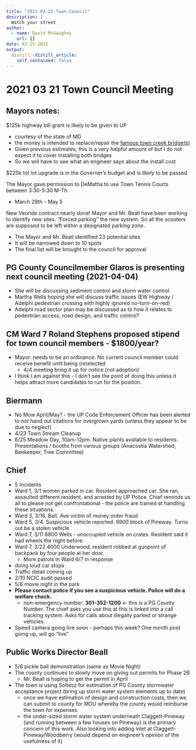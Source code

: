 ```yaml
---
title: "2021-03-21-Town-Council"
description: |
  Watch your street
author:
  - name: David McGaughey
    url: {}
date: 03-25-2022
output:
  distill::distill_article:
    self_contained: false
---
```


# 2021 03 21 Town Council Meeting 

## Mayors notes:

$125k highway bill grant is likely to be given to UP

  - courtesy of the state of MD 
  - the money is intended to replace/repair the [famous town creek bridge(s)](https://davemcg.com/ward5/notes/2021-05-19-wheresthebridge/)
  - Given previous estimates, this is a very helpful amount of but I do not expect it to cover installing both bridges
  - So we will have to see what an engineer says about the install cost
  
$225k tot lot upgrade is in the Governer’s budget and is *likely* to be passed 

The Mayor gave permission to DeMatha to use Town Tennis Courts between 3:30-5:30 M-Th

  - March 28th - May 5
    
New Veoride contract nearly done! Mayor and Mr. Beall have been working to identify new sites. “Forced parking” the new system. So all the scooters are supposed to be left within a designated parking zone.

  - The Mayor and Mr. Beall identified 23 potential sites
  - It will be narrowed down to 10 spots
  - The final list will be brought to the council for approval
  
## PG County Councilmember Glaros is presenting next council meeting (2021-04-04)

  - She will be discussing sediment control and storm water control
  - Martha Wells hoping she will discuss traffic issues (EW Highway / Adelphi pedestrian crossing with highly ignored no-turn-on-red)
  - Adelphi road sector plan may be discussed as to how it relates to pedestrian access, road design, and traffic control?
  
## CM Ward 7 Roland Stephens proposed stipend for town council members - $1800/year? 

  - Mayor: needs to be an ordinance. No current council member could receive benefit until being (re)elected
    - 4/4 meeting bring it up for notice (not adoption)
  - I think I am against this - I don't see the point of doing this unless it helps attract more candidates to run for the position.
   
## Biermann
  - No Mow April/May? - the UP Code Enforcement Officer has been alerted to not hand out citations for overgrown yards (unless they appear to be due to neglect)
  - 4/23 Town Stream Cleanup
  - 6/25 Meadow Day, 10am-12pm. Native plants available to residents. Presentations / booths from various groups (Anacostia Watershed, Beekeeper, Tree Committee)
 

## Chief 
  - 5 incidents
  - Ward 1, 3/1 women parked in car. Resident approached car. She ran, assaulted different resident, and arrested by UP Police. Chief reminds us all to please not get confrontational - the police are trained at handling these situations. 
  - Ward 3, 3/16, Balt. Ave victim of money order fraud
  - Ward 5, 3/4. Suspicious vehicle reported. 6900 block of Pineway. Turns out be a stolen vehicle.
  - Ward 7, 3/11 6800 Wells - unoccupied vehicle on crates. Resident said it had wheels the night before.
  - Ward 7, 3/22 4000 Underwood, resident robbed at gunpoint of backpack by four people at her door. 
    - More patrols in Ward 6/7 in response
  - doing loud car stops
  - Traffic detail coming up 
  - 2/10 NCIC audit passed
  - 5/6 movie night in the park
  - **Please contact police if you see a suspicious vehicle. Police will do a welfare check.**
    - non-emergency number: **301-352-1200** <- this is a PG County Number. The chief asks you use this at this is linked into a call tracking system. Asks for calls about illegally parked or strange vehicles. 
  - Speed camera going live soon - perhaps this week? One month post going up, will go “live”
  

## Public Works Director Beall

  - 5/6 pickle ball demonstration (same as Movie Night)
  - The county continues to slowly move on giving out permits for Phase 2B
    - Mr. Beall is hoping to get the permit in April
  - The town is using Soltesz for estimation of PG County stormwater acceptance project (bring up storm water system elements up to date)
    - once we have estimation of design and construction costs, then we can submit to county for MOU whereby the county would reimburse the town for expenses
    - the under-sized storm water system underneath Claggett-Pineway (and running between a few houses on Pineway) is the primary concern of this work. Also looking into adding inlet at Claggett-Pineway/Woodberry (would depend on engineer’s opinion of the usefulness of it)

